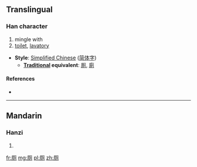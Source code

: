 {{also|厠|廁}}
==Translingual==

===Han character===
{{Han char|rn=27|rad=厂|as=06|sn=8|four=|canj=一月人弓 (MBON)|ids=⿸[[厂]][[则]]}}

# mingle with
# [[toilet]], [[lavatory]]

* '''Style''': [[Simplified Chinese]] ([[简体字]])
** '''[[Traditional Chinese|Traditional]] equivalent''': [[厠]], [[廁]]

====References====
* {{Han ref|kx=0161.171|hdz=10071.060|uh=5395|ud=21397}}

----

==Mandarin==

===Hanzi===
{{cmn-hanzi|pin=[[cè]] ([[ce4]])|wg=ts'e<sup>4</sup>}}

# {{defn|lang=cmn|sort=厂06}}

[[fr:厕]]
[[mg:厕]]
[[pl:厕]]
[[zh:厕]]
